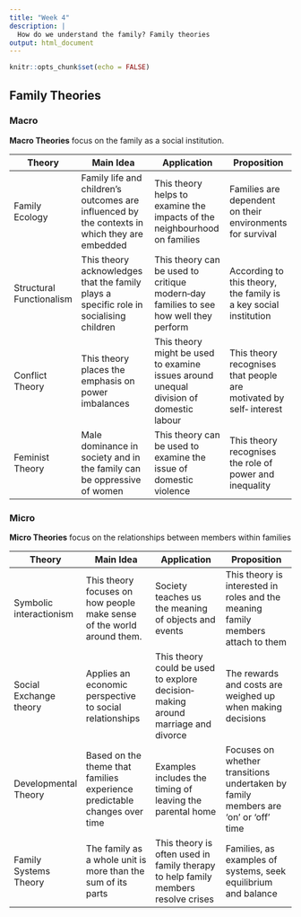 ```yaml
---
title: "Week 4"
description: |
  How do we understand the family? Family theories
output: html_document
---
```


```r
knitr::opts_chunk$set(echo = FALSE)
```

## Family Theories {.tabset}

### Macro

**Macro Theories** focus on the family as a social institution.

| Theory                   | Main Idea                                                                                     | Application                                                                            | Proposition                                                        |
|--------------------------|-----------------------------------------------------------------------------------------------|----------------------------------------------------------------------------------------|--------------------------------------------------------------------|
| Family Ecology           | Family life and children’s outcomes are influenced by the contexts in which they are embedded | This theory helps to examine the impacts of the neighbourhood on families              | Families are dependent on their environments for survival          |
| Structural Functionalism | This theory acknowledges that the family plays a specific role in socialising children        | This theory can be used to critique modern‐day families to see how well they perform   | According to this theory, the family is a key social institution   |
| Conflict Theory          | This theory places the emphasis on power imbalances                                           | This theory might be used to examine issues around unequal division of domestic labour | This theory recognises that people are motivated by self‐ interest |
| Feminist Theory          | Male dominance in society and in the family can be oppressive of women                        | This theory can be used to examine the issue of domestic violence                      | This theory recognises the role of power and inequality            |

### Micro

**Micro Theories** focus on the relationships between members within families

| Theory                  | Main Idea                                                                 | Application                                                                       | Proposition                                                                        |
|-------------------------|---------------------------------------------------------------------------|-----------------------------------------------------------------------------------|------------------------------------------------------------------------------------|
| Symbolic interactionism | This theory focuses on how people make sense of the world around them.    | Society teaches us the meaning of objects and events                              | This theory is interested in roles and the meaning family members attach to them   |
| Social Exchange theory  | Applies an economic perspective to social relationships                   | This theory could be used to explore decision‐making around marriage and divorce  | The rewards and costs are weighed up when making decisions                         |
| Developmental Theory    | Based on the theme that families experience predictable changes over time | Examples includes the timing of leaving the parental home                         | Focuses on whether transitions undertaken by family members are ‘on’ or ‘off’ time |
| Family Systems Theory   | The family as a whole unit is more than the sum of its parts              | This theory is often used in family therapy to help family members resolve crises | Families, as examples of systems, seek equilibrium and balance                     |

## {-}